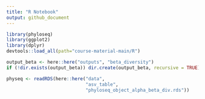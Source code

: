 ```yaml
---
title: "R Notebook"
output: github_document
---
```


```r
library(phyloseq)
library(ggplot2)
library(dplyr)
devtools::load_all(path="course-material-main/R")
```
```r
output_beta <- here::here("outputs", "beta_diversity")
if (!dir.exists(output_beta)) dir.create(output_beta, recursive = TRUE)
```

```r
physeq <- readRDS(here::here("data",
                             "asv_table",
                             "phyloseq_object_alpha_beta_div.rds"))
```
```r

```


